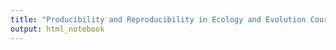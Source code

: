 ```yaml
---
title: "Producibility and Reproducibility in Ecology and Evolution Course"
output: html_notebook
---
```


